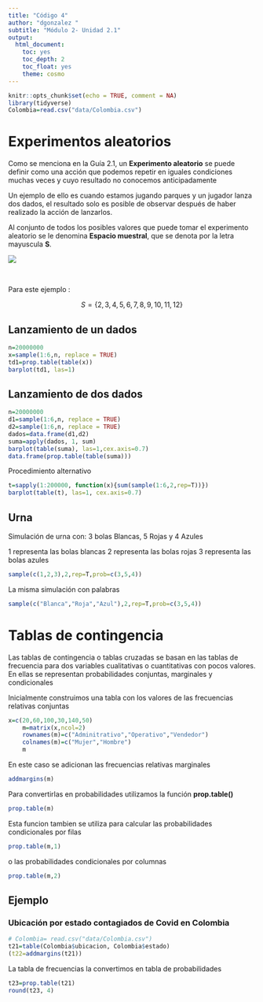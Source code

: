 ```yaml
---
title: "Código 4"
author: "dgonzalez "
subtitle: "Módulo 2- Unidad 2.1" 
output:
  html_document:
    toc: yes
    toc_depth: 2
    toc_float: yes
    theme: cosmo
---
```


```r
knitr::opts_chunk$set(echo = TRUE, comment = NA)
library(tidyverse)
Colombia=read.csv("data/Colombia.csv")

```

# **Experimentos aleatorios**

Como se menciona en la Guía 2.1, un **Experimento aleatorio** se puede definir como una acción que podemos repetir en iguales condiciones muchas veces y cuyo resultado no conocemos anticipadamente

Un ejemplo de ello es cuando estamos jugando parques y un jugador lanza dos dados, el resultado solo es posible de observar después de haber realizado la acción de lanzarlos. 

Al conjunto de todos los posibles valores que puede tomar el experimento aleatorio se le denomina **Espacio muestral**, que se denota por la letra mayuscula **S**.


![](img/dados.gif)

<br/>

Para este ejemplo :

$$S=\{ 2,3,4,5,6,7,8,9,10,11,12 \}$$


## **Lanzamiento de un dados**



```r
n=20000000
x=sample(1:6,n, replace = TRUE)
td1=prop.table(table(x))
barplot(td1, las=1)
```

## **Lanzamiento de dos dados**

```r
n=20000000
d1=sample(1:6,n, replace = TRUE)
d2=sample(1:6,n, replace = TRUE)
dados=data.frame(d1,d2)
suma=apply(dados, 1, sum)
barplot(table(suma), las=1,cex.axis=0.7)
data.frame(prop.table(table(suma)))

```


Procedimiento alternativo

```r
t=sapply(1:200000, function(x){sum(sample(1:6,2,rep=T))})
barplot(table(t), las=1, cex.axis=0.7)
```




##  **Urna** 

Simulación de urna con:  3 bolas Blancas, 5 Rojas y 4 Azules

1 representa las bolas blancas
2 representa las bolas rojas
3 representa las bolas azules

```r
sample(c(1,2,3),2,rep=T,prob=c(3,5,4))
```

La misma simulación con palabras

```r
sample(c("Blanca","Roja","Azul"),2,rep=T,prob=c(3,5,4))
```
 


# **Tablas de contingencia**

Las tablas de contingencia o tablas cruzadas se basan en las tablas de frecuencia para dos variables cualitativas o cuantitativas con pocos valores. En ellas se representan probabilidades conjuntas, marginales y condicionales

Inicialmente construimos una tabla con los valores de las frecuencias relativas conjuntas

```r
x=c(20,60,100,30,140,50)
	m=matrix(x,ncol=2)
	rownames(m)=c("Adminitrativo","Operativo","Vendedor")
	colnames(m)=c("Mujer","Hombre")
	m
```


En este caso se adicionan las frecuencias relativas marginales

```r
addmargins(m)
```

Para convertirlas en probabilidades utilizamos la función **prop.table()**

```r
prop.table(m)
```

Esta funcion tambien se utiliza para calcular las probabilidades condicionales por filas

```r
prop.table(m,1)
```

o las probabilidades condicionales por columnas

```r
prop.table(m,2)
```


## **Ejemplo**

### Ubicación por estado contagiados de Covid en Colombia

```r
# Colombia= read.csv("data/Colombia.csv")
t21=table(Colombia$ubicacion, Colombia$estado)
(t22=addmargins(t21))

```

La tabla de frecuencias la convertimos en tabla de probabilidades

```r
t23=prop.table(t21)
round(t23, 4)
```

